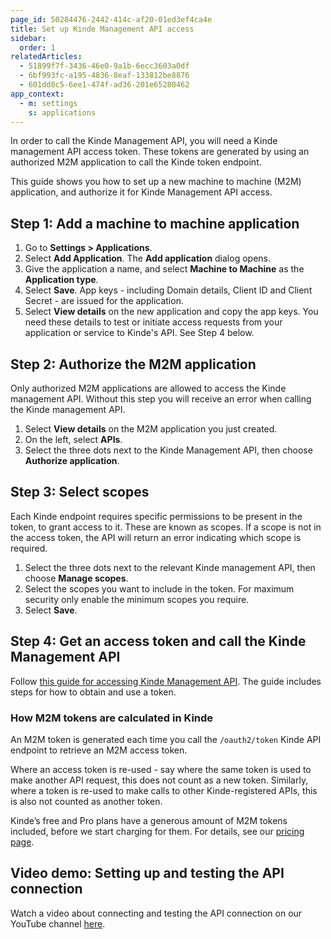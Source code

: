 ```yaml
---
page_id: 50284476-2442-414c-af20-01ed3ef4ca4e
title: Set up Kinde Management API access
sidebar:
  order: 1
relatedArticles:
  - 51899f7f-3436-46e0-9a1b-6ecc3603a0df
  - 6bf993fc-a195-4836-8eaf-133812be8876
  - 601dd8c5-6ee1-474f-ad36-201e65280462
app_context:
  - m: settings
    s: applications
---
```


In order to call the Kinde Management API, you will need a Kinde management API access token. These tokens are generated by using an authorized M2M application to call the Kinde token endpoint.

This guide shows you how to set up a new machine to machine (M2M) application, and authorize it for Kinde Management API access.

## Step 1: Add a machine to machine application

1. Go to **Settings > Applications**.
2. Select **Add Application**. The **Add application** dialog opens.
3. Give the application a name, and select **Machine to Machine** as the **Application type**.
4. Select **Save**. App keys - including Domain details, Client ID and Client Secret - are issued for the application.
5. Select **View details** on the new application and copy the app keys. You need these details to test or initiate access requests from your application or service to Kinde's API. See Step 4 below.

## Step 2: Authorize the M2M application

Only authorized M2M applications are allowed to access the Kinde management API. Without this step you will receive an error when calling the Kinde management API.

1. Select **View details** on the M2M application you just created.
2. On the left, select **APIs**.
3. Select the three dots next to the Kinde Management API, then choose **Authorize application**.

## Step 3: Select scopes

Each Kinde endpoint requires specific permissions to be present in the token, to grant access to it. These are known as scopes. If a scope is not in the access token, the API will return an error indicating which scope is required.

1. Select the three dots next to the relevant Kinde management API, then choose **Manage scopes**.
2. Select the scopes you want to include in the token. For maximum security only enable the minimum scopes you require.
3. Select **Save**.

## Step 4: Get an access token and call the Kinde Management API

Follow [this guide for accessing Kinde Management API](/developer-tools/kinde-api/access-token-for-api/). The guide includes steps for how to obtain and use a token.

### How M2M tokens are calculated in Kinde

An M2M token is generated each time you call the `/oauth2/token` Kinde API endpoint to retrieve an M2M access token.

Where an access token is re-used - say where the same token is used to make another API request, this does not count as a new token. Similarly, where a token is re-used to make calls to other Kinde-registered APIs, this is also not counted as another token.

Kinde’s free and Pro plans have a generous amount of M2M tokens included, before we start charging for them. For details, see our [pricing page](https://kinde.com/pricing/).

## Video demo: Setting up and testing the API connection

Watch a video about connecting and testing the API connection on our YouTube channel [here](https://www.youtube.com/watch?v=xJCj0IeoB5g).

